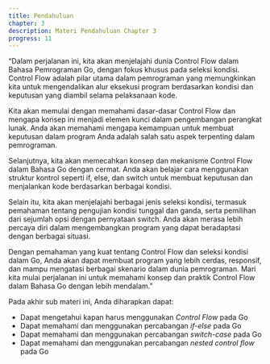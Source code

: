 ```yaml
---
title: Pendahuluan
chapter: 3
description: Materi Pendahuluan Chapter 3
progress: 11
---
```


“Dalam perjalanan ini, kita akan menjelajahi dunia Control Flow dalam Bahasa
Pemrograman Go, dengan fokus khusus pada seleksi kondisi. Control Flow
adalah pilar utama dalam pemrograman yang memungkinkan kita untuk
mengendalikan alur eksekusi program berdasarkan kondisi dan keputusan yang
diambil selama pelaksanaan kode.

Kita akan memulai dengan memahami dasar-dasar Control Flow dan mengapa
konsep ini menjadi elemen kunci dalam pengembangan perangkat lunak. Anda
akan memahami mengapa kemampuan untuk membuat keputusan dalam program
Anda adalah salah satu aspek terpenting dalam pemrograman.

Selanjutnya, kita akan memecahkan konsep dan mekanisme Control Flow dalam
Bahasa Go dengan cermat. Anda akan belajar cara menggunakan struktur
kontrol seperti if, else, dan switch untuk membuat keputusan dan menjalankan kode
berdasarkan berbagai kondisi.

Selain itu, kita akan menjelajahi berbagai jenis seleksi kondisi, termasuk pemahaman
tentang pengujian kondisi tunggal dan ganda, serta pemilihan dari sejumlah opsi
dengan pernyataan switch. Anda akan merasa lebih percaya diri dalam
mengembangkan program yang dapat beradaptasi dengan berbagai situasi.

Dengan pemahaman yang kuat tentang Control Flow dan seleksi kondisi dalam
Go, Anda akan dapat membuat program yang lebih cerdas, responsif, dan
mampu mengatasi berbagai skenario dalam dunia pemrograman. Mari kita mulai
perjalanan ini untuk memahami konsep dan praktik Control Flow dalam Bahasa
Go dengan lebih mendalam.”

Pada akhir sub materi ini, Anda diharapkan dapat:

- Dapat mengetahui kapan harus menggunakan _Control Flow_ pada Go
- Dapat memahami dan menggunakan percabangan _if-else_ pada Go
- Dapat memahami dan menggunakan percabangan _switch-case_ pada Go
- Dapat memahami dan menggunakan percabangan _nested control flow_ pada Go
